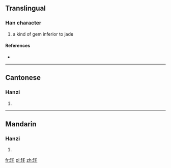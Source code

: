 ==Translingual==

===Han character===
{{Han char|rn=96|rad=玉|as=04|sn=8|four=1510<sub>0</sub>|canj=一土手十 (MGQJ)}}

# a kind of gem inferior to jade

====References====
* {{Han ref|kx=0728.080|dkj=20865|dj=1140.080|hdz=21102.190|uh=73A4|ud=29604|bh=CD66|bd=52582}}

----

==Cantonese==

===Hanzi===
{{yue-hanzi|jyut=[[bung2]]|y=bung2}}

# {{defn|lang=yue|sort=玉04}}

----

==Mandarin==

===Hanzi===
{{cmn-hanzi|pin=[[běng]] ([[beng3]])|wg=peng<sup>3</sup>}}

# {{defn|lang=cmn|sort=玉04}}

[[fr:玤]]
[[pl:玤]]
[[zh:玤]]